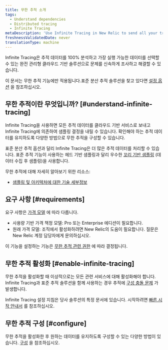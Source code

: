 ```yaml
---
title: 무한 추적 소개
tags:
  - Understand dependencies
  - Distributed tracing
  - Infinite Tracing
metaDescription: 'Use Infinite Tracing in New Relic to send all your trace data to our cloud-based service, and rely on Infinite Tracing to make sampling decisions.'
freshnessValidatedDate: never
translationType: machine
---
```


Infinite Tracing은 추적 데이터를 100% 분석하고 가장 실행 가능한 데이터를 선택할 수 있는 완전 관리형 클라우드 기반 솔루션으로 문제를 신속하게 조사하고 해결할 수 있습니다.

이 문서는 무한 추적 기능에만 적용됩니다.표준 분산 추적 솔루션을 찾고 있다면 [설정 옵션](/docs/distributed-tracing/enable-configure/quick-start) 을 참조하십시오.

## 무한 추적이란 무엇입니까? [#understand-infinite-tracing]

Infinite Tracing을 사용하면 모든 추적 데이터를 클라우드 기반 서비스로 보내고 Infinite Tracing에 의존하여 샘플링 결정을 내릴 수 있습니다. 확인해야 하는 추적 데이터를 유지하도록 다양한 방법으로 무한 추적을 구성할 수 있습니다.

표준 분산 추적 옵션과 달리 Infinite Tracing은 더 많은 추적 데이터를 처리할 수 있습니다. 표준 추적 기능이 사용하는 헤드 기반 샘플링과 달리 우수한 [꼬리 기반 샘플링](/docs/understand-dependencies/distributed-tracing/get-started/how-new-relic-distributed-tracing-works#sampling) (데이터 수집 후 샘플링)을 사용합니다.

무한 추적에 대해 자세히 알아보기 위한 리소스:

* [샘플링 및 아키텍처에 대한 기술 세부정보](/docs/understand-dependencies/distributed-tracing/get-started/how-new-relic-distributed-tracing-works#sampling)

## 요구 사항 [#requirements]

요구 사항은 [가격 모델](/docs/accounts/original-accounts-billing/original-product-based-pricing/overview-pricing-models) 에 따라 다릅니다.

* 사용량 기반 가격 책정 모델: Pro 또는 Enterprise 에디션이 필요합니다.
* 원래 가격 모델: 조직에서 활성화하려면 New Relic의 도움이 필요합니다. 질문은 New Relic 계정 담당자에게 문의하십시오.

이 기능을 설정하는 기능은 [무한 추적 관련 권한](/docs/accounts/accounts-billing/new-relic-one-user-management/user-permissions#infinite-tracing) 에 따라 결정됩니다.

## 무한 추적 활성화 [#enable-infinite-tracing]

무한 추적을 활성화할 때 이상적으로는 모든 관련 서비스에 대해 활성화해야 합니다. Infinite Tracing과 표준 추적 솔루션을 함께 사용하는 경우 추적에 [구성 충돌 문제](/docs/understand-dependencies/distributed-tracing/troubleshooting/infinite-tracing-trace-configuration-conflicts) 가 발생합니다.

Infinite Tracing 설정 지침은 당사 솔루션의 특정 문서에 있습니다. 시작하려면 [빠른 시작 안내서](/docs/distributed-tracing/enable-configure/quick-start) 를 참조하십시오.

## 무한 추적 구성 [#configure]

무한 추적을 활성화한 후 원하는 데이터를 유지하도록 구성할 수 있는 다양한 방법이 있습니다. [구성](/docs/configure-trace-observer#configure) 을 참조하십시오.
